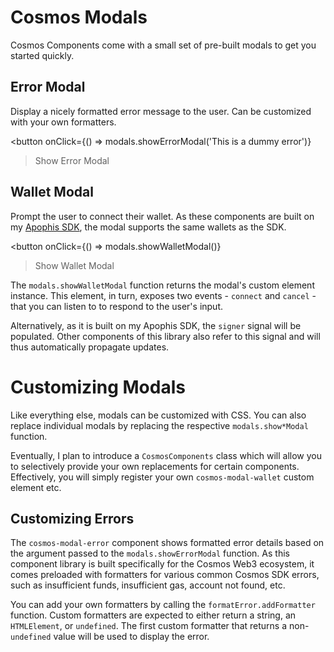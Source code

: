 
# Cosmos Modals
Cosmos Components come with a small set of pre-built modals to get you started quickly.

## Error Modal
Display a nicely formatted error message to the user. Can be customized with
your own formatters.

<button
  onClick={() => modals.showErrorModal('This is a dummy error')}
>Show Error Modal</button>

## Wallet Modal
Prompt the user to connect their wallet. As these components are built on my
[Apophis SDK](https://github.com/kiruse/apophis-sdk), the modal supports the
same wallets as the SDK.

<button
  onClick={() => modals.showWalletModal()}
>Show Wallet Modal</button>

The `modals.showWalletModal` function returns the modal's custom element
instance. This element, in turn, exposes two events - `connect` and
`cancel` - that you can listen to to respond to the user's input.

Alternatively, as it is built on my Apophis SDK, the `signer` signal will
be populated. Other components of this library also refer to this signal
and will thus automatically propagate updates.

# Customizing Modals
Like everything else, modals can be customized with CSS. You can also replace
individual modals by replacing the respective `modals.show*Modal` function.

Eventually, I plan to introduce a `CosmosComponents` class which will allow
you to selectively provide your own replacements for certain components. Effectively,
you will simply register your own `cosmos-modal-wallet` custom element etc.

## Customizing Errors
The `cosmos-modal-error` component shows formatted error details based on
the argument passed to the `modals.showErrorModal` function. As this component
library is built specifically for the Cosmos Web3 ecosystem, it comes preloaded
with formatters for various common Cosmos SDK errors, such as insufficient
funds, insufficient gas, account not found, etc.

You can add your own formatters by calling the `formatError.addFormatter`
function. Custom formatters are expected to either return a string, an
`HTMLElement`, or `undefined`. The first custom formatter that returns a
non-`undefined` value will be used to display the error.
